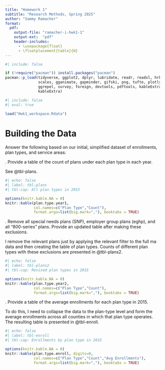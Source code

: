 ```yaml
---
title: "Homework 1"
subtitle: "Research Methods, Spring 2025"
author: "Sammy Ramacher"
format:
  pdf:
    output-file: "ramacher-i-hwk1-1"
    output-ext:  "pdf"
    header-includes:
      - \usepackage{float}
      - \floatplacement{table}{H}
---
```


```r
#| include: false

if (!require("pacman")) install.packages("pacman")
pacman::p_load(tidyverse, ggplot2, dplyr, lubridate, readr, readxl, hrbrthemes, fixest,
               scales, gganimate, gapminder, gifski, png, tufte, plotly, OECD,
               ggrepel, survey, foreign, devtools, pdftools, kableExtra, modelsummary,
               kableExtra)
```



```r
#| include: false
#| eval: true
 
load("Hwk1_workspace.Rdata")
```




\newpage
# Building the Data
Answer the following based on our initial, simplified dataset of enrollments, plan types, and service areas:

\noindent 1. Provide a table of the count of plans under each plan type in each year.<br>

See @tbl-plans.

```r
#| echo: false
#| label: tbl-plans
#| tbl-cap: All plan types in 2015

options(knitr.kable.NA = 0)
knitr::kable(plan.type.year1, 
             col.names=c("Plan Type","Count"),
             format.args=list(big.mark=","), booktabs = TRUE)
```




\newpage
\noindent 2. Remove all special needs plans (SNP), employer group plans (eghp), and all "800-series" plans. Provide an updated table after making these exclusions.

I remove the relevant plans just by applying the relevant filter to the full ma data and then creating the table of plan types. Counts of different plan types with these exclusions are presented in @tbl-plans2.

```r
#| echo: false
#| label: tbl-plans2
#| tbl-cap: Revised plan types in 2015

options(knitr.kable.NA = 0)
knitr::kable(plan.type.year2, 
             col.names=c("Plan Type","Count"),
             format.args=list(big.mark=","), booktabs = TRUE)
``` 




\newpage
\noindent 3. Provide a table of the average enrollments for each plan type in 2015.

To do this, I need to collapse the data to the plan-type level and form the average enrollments across all counties in which that plan type operates. The resulting table is presented in @tbl-enroll.

```r
#| echo: false
#| label: tbl-enroll
#| tbl-cap: Enrollments by plan type in 2015

options(knitr.kable.NA = 0)
knitr::kable(plan.type.enroll, digits=0,
             col.names=c("Plan Type","Count","Avg Enrollments"),
             format.args=list(big.mark=","), booktabs = TRUE)
``` 

